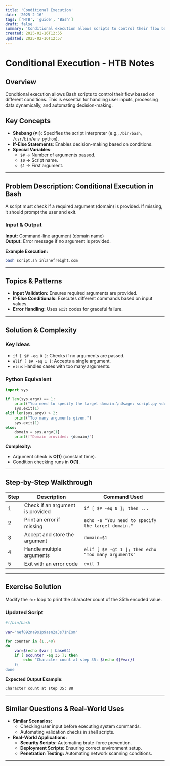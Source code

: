 ```yaml
---
title: 'Conditional Execution'
date: '2025-2-16'
tags: ['HTB', 'guide', 'Bash']
draft: false
summary: 'Conditional execution allows scripts to control their flow based on different conditions'
created: 2025-02-16T12:55
updated: 2025-02-16T12:57
---
```


# Conditional Execution - HTB Notes

## Overview

Conditional execution allows Bash scripts to control their flow based on different conditions. This is essential for handling user inputs, processing data dynamically, and automating decision-making.

## Key Concepts

- **Shebang (`#!`)**: Specifies the script interpreter (e.g., `/bin/bash`, `/usr/bin/env python`).
- **If-Else Statements**: Enables decision-making based on conditions.
- **Special Variables**:
  - `$#` → Number of arguments passed.
  - `$0` → Script name.
  - `$1` → First argument.

---

## Problem Description: Conditional Execution in Bash

A script must check if a required argument (domain) is provided. If missing, it should prompt the user and exit.

### **Input & Output**

**Input:** Command-line argument (domain name)  
**Output:** Error message if no argument is provided.

**Example Execution:**

```bash
bash script.sh inlanefreight.com
```

---

## Topics & Patterns

- **Input Validation:** Ensures required arguments are provided.
- **If-Else Conditionals:** Executes different commands based on input values.
- **Error Handling:** Uses `exit` codes for graceful failure.

---

## Solution & Complexity

### **Key Ideas**

- `if [ $# -eq 0 ]`: Checks if no arguments are passed.
- `elif [ $# -eq 1 ]`: Accepts a single argument.
- `else`: Handles cases with too many arguments.

### **Python Equivalent**

```python
import sys

if len(sys.argv) == 1:
    print("You need to specify the target domain.\nUsage: script.py <domain>")
    sys.exit(1)
elif len(sys.argv) > 2:
    print("Too many arguments given.")
    sys.exit(1)
else:
    domain = sys.argv[1]
    print(f"Domain provided: {domain}")
```

**Complexity:**

- Argument check is **O(1)** (constant time).
- Condition checking runs in **O(1)**.

---

## Step-by-Step Walkthrough

| Step | Description                      | Command Used                                        |
| ---- | -------------------------------- | --------------------------------------------------- |
| 1    | Check if an argument is provided | `if [ $# -eq 0 ]; then ...`                         |
| 2    | Print an error if missing        | `echo -e "You need to specify the target domain."`  |
| 3    | Accept and store the argument    | `domain=$1`                                         |
| 4    | Handle multiple arguments        | `elif [ $# -gt 1 ]; then echo "Too many arguments"` |
| 5    | Exit with an error code          | `exit 1`                                            |

---

## Exercise Solution

Modify the `for` loop to print the character count of the 35th encoded value.

### **Updated Script**

```bash
#!/bin/bash

var="nef892na9s1p9asn2aJs71nIsm"

for counter in {1..40}
do
    var=$(echo $var | base64)
    if [ $counter -eq 35 ]; then
        echo "Character count at step 35: $(echo ${#var})
    fi
done
```

**Expected Output Example:**

```
Character count at step 35: 88
```

---

## Similar Questions & Real-World Uses

- **Similar Scenarios:**
  - Checking user input before executing system commands.
  - Automating validation checks in shell scripts.
- **Real-World Applications:**
  - **Security Scripts:** Automating brute-force prevention.
  - **Deployment Scripts:** Ensuring correct environment setup.
  - **Penetration Testing:** Automating network scanning conditions.

---

